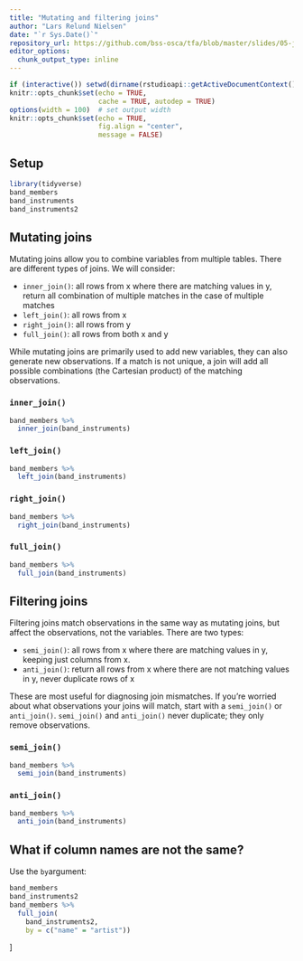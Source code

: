 ```yaml
---
title: "Mutating and filtering joins"
author: "Lars Relund Nielsen"
date: "`r Sys.Date()`"
repository_url: https://github.com/bss-osca/tfa/blob/master/slides/05-joins/05-joins_examples.Rmd
editor_options: 
  chunk_output_type: inline
---
```


```r
if (interactive()) setwd(dirname(rstudioapi::getActiveDocumentContext()$path)) # set working dir to current file location
knitr::opts_chunk$set(echo = TRUE, 
                      cache = TRUE, autodep = TRUE)
options(width = 100)  # set output width
knitr::opts_chunk$set(echo = TRUE, 
                      fig.align = "center",
                      message = FALSE)
```

## Setup

```r
library(tidyverse)
band_members
band_instruments
band_instruments2
```


## Mutating joins

Mutating joins allow you to combine variables from multiple tables. There are different types of joins. We will consider:

- `inner_join()`: all rows from x where there are matching values in y, return 
all combination of multiple matches in the case of multiple matches
- `left_join()`: all rows from x
- `right_join()`: all rows from y
- `full_join()`: all rows from both x and y

While mutating joins are primarily used to add new variables, they can also generate new observations. If a match is not unique, a join will add all possible combinations (the Cartesian product) of the matching observations.


### `inner_join()`

```r
band_members %>% 
  inner_join(band_instruments)
```


### `left_join()`


```r
band_members %>% 
  left_join(band_instruments)
```

### `right_join()`


```r
band_members %>%
  right_join(band_instruments)
```


### `full_join()`


```r
band_members %>% 
  full_join(band_instruments)
```


## Filtering joins

Filtering joins match observations in the same way as mutating joins, but affect the observations, not the variables. There are two types:

- `semi_join()`: all rows from x where there are matching values in y, keeping just columns from x.
- `anti_join()`: return all rows from x where there are not matching values in y, never duplicate rows of x
 
These are most useful for diagnosing join mismatches. If you're worried about what observations your joins will match, start with a `semi_join()` or `anti_join()`. `semi_join()` and `anti_join()` never duplicate; they only remove observations. 


### `semi_join()`


```r
band_members %>% 
  semi_join(band_instruments)
```


### `anti_join()`


```r
band_members %>% 
  anti_join(band_instruments)
```


## What if column names are not the same?

Use the `by`argument:

```r
band_members
band_instruments2
band_members %>% 
  full_join(
    band_instruments2, 
    by = c("name" = "artist"))
```
]
